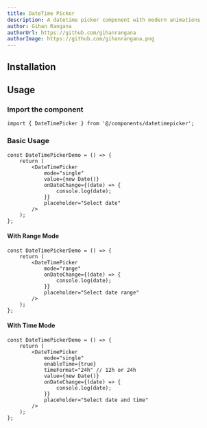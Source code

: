 ```yaml
---
title: DateTime Picker
description: A datetime picker component with modern animations
author: Gihan Rangana
authorUrl: https://github.com/gihanrangana
authorImage: https://github.com/gihanrangana.png
---
```


<ComponentPreview name="datetimepicker-demo" />

## Installation

<InstalationDocs name="datetimepicker" filepath="components/ui" />

## Usage

### Import the component

```tsx
import { DateTimePicker } from '@/components/datetimepicker';
```

### Basic Usage

```tsx
const DateTimePickerDemo = () => {
    return (
        <DateTimePicker
            mode="single"
            value={new Date()}
            onDateChange={(date) => {
                console.log(date);
            }}
            placeholder="Select date"
        />
    );
};
```

#### With Range Mode

```tsx
const DateTimePickerDemo = () => {
    return (
        <DateTimePicker
            mode="range"
            onDateChange={(date) => {
                console.log(date);
            }}
            placeholder="Select date range"
        />
    );
};
```

#### With Time Mode

```tsx
const DateTimePickerDemo = () => {
    return (
        <DateTimePicker
            mode="single"
            enableTime={true}
            timeFormat="24h" // 12h or 24h
            value={new Date()}
            onDateChange={(date) => {
                console.log(date);
            }}
            placeholder="Select date and time"
        />
    );
};
```
